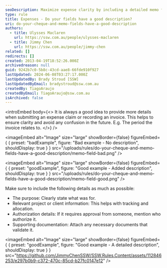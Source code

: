 ```yaml
---
seoDescription: Maximize expense clarity by including a detailed memo field, providing purpose, project/client info, authorization details, and supporting documentation.
type: rule
title: Expenses - Do your fields have a good description?
uri: do-your-cheque-and-memo-fields-have-a-good-description
authors:
  - title: Ulysses Maclaren
    url: https://ssw.com.au/people/ulysses-maclaren
  - title: Jimmy Chen
    url: https://ssw.com.au/people/jimmy-chen
related: []
redirects: []
created: 2013-04-19T18:52:26.000Z
archivedreason: null
guid: 9242b7c0-5b8c-43cd-aae8-66fde910f927
lastUpdated: 2024-06-08T03:27:17.000Z
lastUpdatedBy: Brady Stroud [SSW]
lastUpdatedByEmail: bradystroud@ssw.com.au
createdBy: TiagoAraujo
createdByEmail: TiagoAraujo@ssw.com.au
isArchived: false
---
```


<introEmbed
  body={<>
It is always a good idea to provide more details when submitting an expense claim or recording an invoice. This helps to ensure clarity and avoid any confusion in the future.
E.g. The period the invoice relates to.
  </>}
/>

<imageEmbed
  alt="Image"
  size="large"
  showBorder={false}
  figureEmbed={ {
    preset: "badExample",
    figure: "Bad example - No description",
    shouldDisplay: true
  } }
  src="/uploads/rules/do-your-cheque-and-memo-fields-have-a-good-description/memo-field-bad.png"
/>


<imageEmbed
  alt="Image"
  size="large"
  showBorder={false}
  figureEmbed={ {
    preset: "goodExample",
    figure: "Good example - Added description",
    shouldDisplay: true
  } }
  src="/uploads/rules/do-your-cheque-and-memo-fields-have-a-good-description/memo-field-good.png"
/>


Make sure to include the following details as much as possible:

- The purpose: Clearly state what was for.
- Relevant project or client information: This helps with tracking and allocation.
- Authorization details: If it requires approval from someone, mention who authorize it.
- Supporting documentation: Attach any necessary documents that validate it.

<imageEmbed
  alt="Image"
  size="large"
  showBorder={false}
  figureEmbed={ {
    preset: "goodExample",
    figure: "Good example - A detailed description",
    shouldDisplay: true
  } }
  src="https://github.com/JimmyChenSSW/SSW.Rules.Content/assets/112846253/e297b0b9-c372-470c-85cd-b27fc0147e12"
/>
